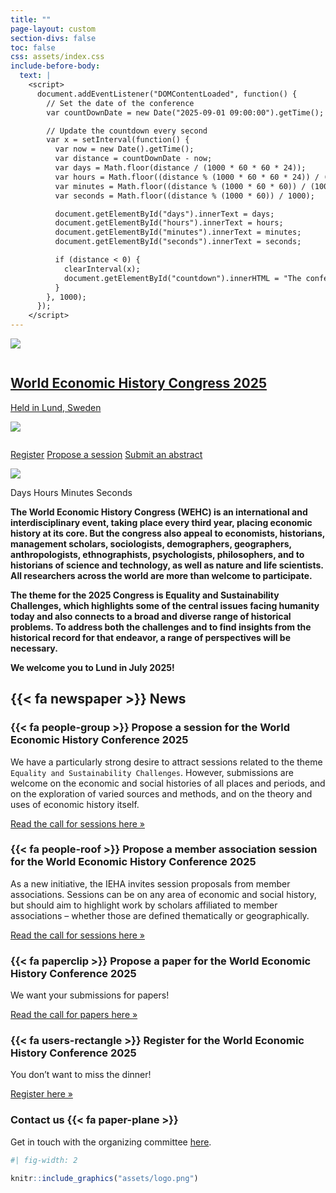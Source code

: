 ```yaml
---
title: ""
page-layout: custom
section-divs: false
toc: false
css: assets/index.css
include-before-body:
  text: |
    <script>
      document.addEventListener("DOMContentLoaded", function() {
        // Set the date of the conference
        var countDownDate = new Date("2025-09-01 09:00:00").getTime();

        // Update the countdown every second
        var x = setInterval(function() {
          var now = new Date().getTime();
          var distance = countDownDate - now;
          var days = Math.floor(distance / (1000 * 60 * 60 * 24));
          var hours = Math.floor((distance % (1000 * 60 * 60 * 24)) / (1000 * 60 * 60));
          var minutes = Math.floor((distance % (1000 * 60 * 60)) / (1000 * 60));
          var seconds = Math.floor((distance % (1000 * 60)) / 1000);

          document.getElementById("days").innerText = days;
          document.getElementById("hours").innerText = hours;
          document.getElementById("minutes").innerText = minutes;
          document.getElementById("seconds").innerText = seconds;

          if (distance < 0) {
            clearInterval(x);
            document.getElementById("countdown").innerHTML = "The conference has started!";
          }
        }, 1000);
      });
    </script>
---
```



::: {.hero-banner}

::: {.hero-image .hero-image-left}
![](assets/hero_left_1_2.png){fig-alt="To add"}
:::

::: {.content-block}

:::: {.columns}
::: {.content-container}
::: {.top-story .red-background}
<a href="content/register">

::: grid
::: {.g-col-12 .g-col-lg-4 .top-story-text}
## World Economic History Congress 2025
Held in Lund, Sweden
:::
::: {.g-col-12 .g-col-lg-8 .top-story-img}
![](assets/lund-cathedral.png)
:::
:::

</a>

:::
:::


::::

::: {.hero-buttons}
[Register](content/register.qmd){.btn-action-primary .btn-action .btn .btn-success role="button"}
[Propose a session](content/call-for-sessions.qmd){#btn-guide .btn-action .btn .btn-info role="button"}
[Submit an abstract](content/call-for-papers.qmd){#btn-guide .btn-action .btn .btn-info role="button"}
<!-- [Programme](programme.qmd){#btn-guide .btn-action .btn .btn-info role="button"} -->
<!-- [Venues](venues_new.qmd){.btn-action-primary .btn-action .btn .btn-success role="button"} -->

::: 

:::

::: {.hero-image .hero-image-right}
![](assets/hero_right_1_2.png){fig-alt="To add"}
:::

:::

<!-- Countdown Timer -->
<div id="countdown">
  <span id="days"></span> Days 
  <span id="hours"></span> Hours 
  <span id="minutes"></span> Minutes 
  <span id="seconds"></span> Seconds
</div>

::: {.grid}

::: {.g-col-3}
:::

::: {.g-col-6}

::: {.content-block}

<b>

The World Economic History Congress (WEHC) is an international and interdisciplinary event, taking place every third year, placing economic history at its core. But the congress also appeal to economists, historians, management scholars, sociologists, demographers, geographers, anthropologists, ethnographists, psychologists, philosophers, and to historians of science and technology, as well as nature and life scientists. All researchers across the world are more than welcome to participate.
 
The theme for the 2025 Congress is Equality and Sustainability Challenges, which highlights some of the central issues facing humanity today and also connects to a broad and diverse range of historical problems. To address both the challenges and to find insights from the historical record for that endeavor, a range of perspectives will be necessary.
 
We welcome you to Lund in July 2025!

</b>
:::

:::

::: {.g-col-3}

:::

:::


::: {.grid}

::: {.g-col-4}

:::

::: {.g-col-4}
:::{.get-started}
## {{< fa newspaper >}} News
:::
:::

::: {.g-col-4}

:::

:::

::: {.content-block}
::: {.features .border}

::: {.feature}
### {{< fa people-group >}} Propose a session for the World Economic History Conference 2025

We have a particularly strong desire to attract sessions related to the theme `Equality and Sustainability Challenges`. However, submissions are welcome on the economic and social histories of all places and periods, and on the exploration of varied sources and methods, and on the theory and uses of economic history itself.

::: {.learn-more}
[Read the call for sessions here »](content/call-for-sessions.qmd)
:::
:::

::: {.feature}
### {{< fa people-roof >}} Propose a member association session for the World Economic History Conference 2025

As a new initiative, the IEHA invites session proposals from member associations. Sessions can be on any area of economic and social history, but should aim to highlight work by scholars affiliated to member associations – whether those are defined thematically or geographically.

::: {.learn-more}
[Read the call for sessions here »](content/call-for-sessions-member-associations.qmd)
:::
:::

::: {.feature}
### {{< fa paperclip >}} Propose a paper for the World Economic History Conference 2025

We want your submissions for papers!

::: {.learn-more}
[Read the call for papers here »](content/call-for-papers.qmd)
:::
:::

::: {.feature}
### {{< fa users-rectangle >}} Register for the World Economic History Conference 2025

You don't want to miss the dinner!

::: {.learn-more}
[Register here »](content/register.qmd)
:::
:::

:::
:::

::: {.get-started .alt-background}
::: {.content-block}

### Contact us {{< fa paper-plane >}}

Get in touch with the organizing committee [here](mailto:wehc@ekh.lu.se).

```r
#| fig-width: 2

knitr::include_graphics("assets/logo.png")
```

:::

:::
